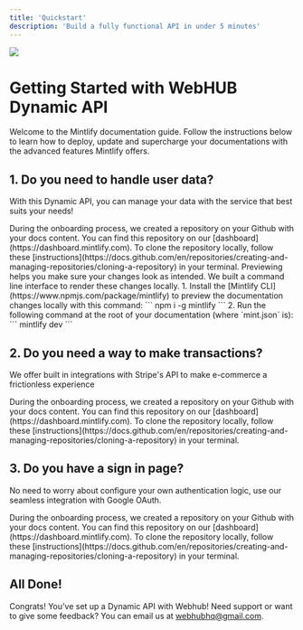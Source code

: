 ```yaml
---
title: 'Quickstart'
description: 'Build a fully functional API in under 5 minutes'
---
```

<Frame>
  <img src="/images/tech-infrastructure.jpg" style={{ borderRadius: '0.5rem' }} />
</Frame>

#

# Getting Started with WebHUB Dynamic API

Welcome to the Mintlify documentation guide. Follow the instructions below to learn how to deploy, update and supercharge your documentations with the advanced features Mintlify offers.

## 1. Do you need to handle user data?

With this Dynamic API, you can manage your data with the service that best suits your needs!

<AccordionGroup>
  <Accordion icon="github" title="Manage user data with AWS DynamoDB Tables">
    During the onboarding process, we created a repository on your Github with
    your docs content. You can find this repository on our
    [dashboard](https://dashboard.mintlify.com). To clone the repository
    locally, follow these
    [instructions](https://docs.github.com/en/repositories/creating-and-managing-repositories/cloning-a-repository)
    in your terminal.
  </Accordion>
  <Accordion icon="aws" title="Save photos, videos, and files with AWS S3 Bucket">
    Previewing helps you make sure your changes look as intended. We built a
    command line interface to render these changes locally. 1. Install the
    [Mintlify CLI](https://www.npmjs.com/package/mintlify) to preview the
    documentation changes locally with this command: ``` npm i -g mintlify ```
    2. Run the following command at the root of your documentation (where
    `mint.json` is): ``` mintlify dev ```
  </Accordion>
</AccordionGroup>

## 2. Do you need a way to make transactions?

We offer built in integrations with Stripe's API to make e-commerce a frictionless experience

<AccordionGroup>
  <Accordion icon="github" title="Implement e-commerce integration with Stripe API">
    During the onboarding process, we created a repository on your Github with
    your docs content. You can find this repository on our
    [dashboard](https://dashboard.mintlify.com). To clone the repository
    locally, follow these
    [instructions](https://docs.github.com/en/repositories/creating-and-managing-repositories/cloning-a-repository)
    in your terminal.
  </Accordion>
</AccordionGroup>

## 3. Do you have a sign in page?

No need to worry about configure your own authentication logic, use our seamless integration with Google OAuth.

<AccordionGroup>
  <Accordion icon="github" title="Setup user authentication with Google OAuth">
    During the onboarding process, we created a repository on your Github with
    your docs content. You can find this repository on our
    [dashboard](https://dashboard.mintlify.com). To clone the repository
    locally, follow these
    [instructions](https://docs.github.com/en/repositories/creating-and-managing-repositories/cloning-a-repository)
    in your terminal.
  </Accordion>
</AccordionGroup>

## All Done!

Congrats! You’ve set up a Dynamic API with Webhub! Need support or want to give some feedback? You can email us at webhubhq@gmail.com.